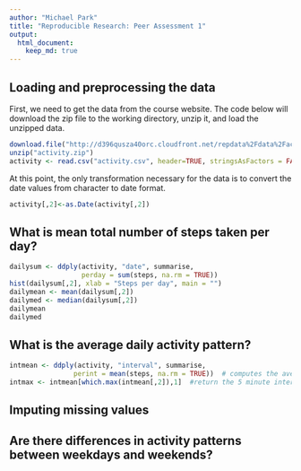 ```yaml
---
author: "Michael Park"
title: "Reproducible Research: Peer Assessment 1"
output: 
  html_document:
    keep_md: true
---
```



## Loading and preprocessing the data
First, we need to get the data from the course website. The code below will download the zip file to the working directory, unzip it, and load the unzipped data. 

```r
download.file("http://d396qusza40orc.cloudfront.net/repdata%2Fdata%2Factivity.zip", "activity.zip")
unzip("activity.zip")
activity <- read.csv("activity.csv", header=TRUE, stringsAsFactors = FALSE)
```

At this point, the only transformation necessary for the data is to convert the date values from character to date format.
```r
activity[,2]<-as.Date(activity[,2])
```
## What is mean total number of steps taken per day?

```r
dailysum <- ddply(activity, "date", summarise, 
                  perday = sum(steps, na.rm = TRUE))
hist(dailysum[,2], xlab = "Steps per day", main = "")
dailymean <- mean(dailysum[,2])
dailymed <- median(dailysum[,2])
dailymean
dailymed
```

## What is the average daily activity pattern?
```r
intmean <- ddply(activity, "interval", summarise,
                perint = mean(steps, na.rm = TRUE))  # computes the average number of teps for each 5 minute interval
intmax <- intmean[which.max(intmean[,2]),1]  #return the 5 minute interval which has the maximum average number of steps
```
## Imputing missing values



## Are there differences in activity patterns between weekdays and weekends?
